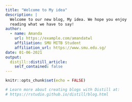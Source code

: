 ```yaml
---
title: "Welcome to My idea"
description: |
  Welcome to our new blog, My idea. We hope you enjoy 
  reading what we have to say!
author:
  - name: Amanda 
    url: https://example.com/amandatwl
    affiliation: SMU MITB Student
    affiliation_url: https://www.smu.edu.sg/
date: 01-06-2021
output:
  distill::distill_article:
    self_contained: false
---
```


```r
knitr::opts_chunk$set(echo = FALSE)

# Learn more about creating blogs with Distill at:
# https://rstudio.github.io/distill/blog.html

```



